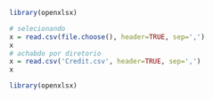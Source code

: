 ```r
library(openxlsx)
```

```r
# selecionando
x = read.csv(file.choose(), header=TRUE, sep=',')
x
# achabdo por diretorio
x = read.csv('Credit.csv', header=TRUE, sep=',')
x
```

```r
library(openxlsx)
```
